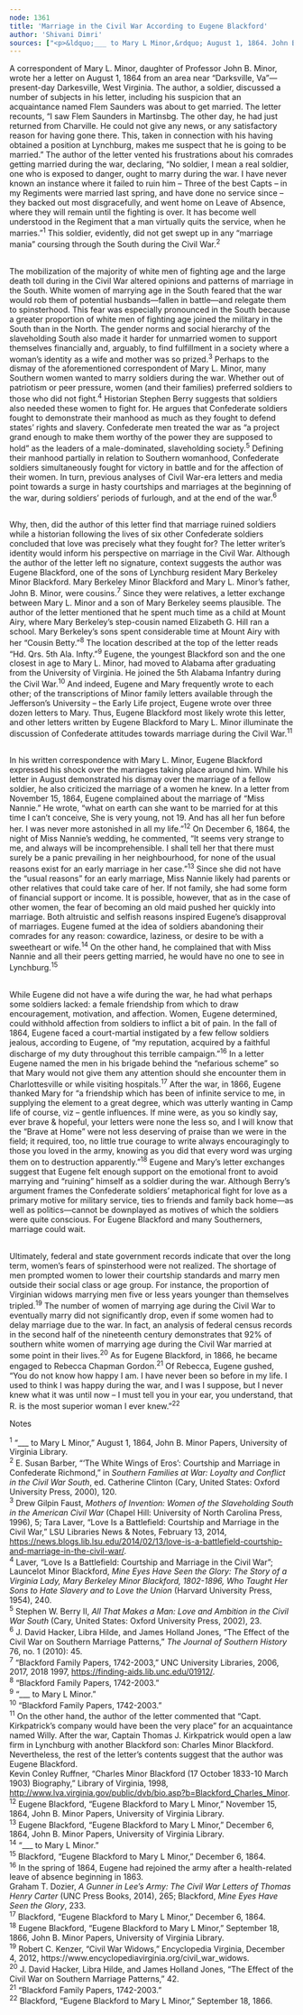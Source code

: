 ```yaml
---
node: 1361
title: 'Marriage in the Civil War According to Eugene Blackford'
author: 'Shivani Dimri'
sources: ["<p>&ldquo;___ to Mary L Minor,&rdquo; August 1, 1864. John B. Minor Papers, University of Virginia Library.<br />\r\n\tBarber, E. Susan. &ldquo;&lsquo;The White Wings of Eros&rsquo;: Courtship and Marriage in Confederate Richmond.&rdquo; In <em>Southern Families at War: Loyalty and Conflict in the Civil War South</em>, edited by Catherine Clinton, 119&ndash;33. Cary, United States: Oxford University Press, 2000.<br />\r\n\tBerry II, Stephen W. <em>All That Makes a Man: Love and Ambition in the Civil War South</em>. Cary, United States: Oxford University Press, 2002.<br />\r\n\tBlackford, Eugene. &ldquo;Eugene Blackford to Mary L Minor,&rdquo; November 15, 1864. John B. Minor Papers, University of Virginia Library.<br />\r\n\t&mdash;&mdash;&mdash;. &ldquo;Eugene Blackford to Mary L Minor,&rdquo; December 6, 1864. John B. Minor Papers, University of Virginia Library.<br />\r\n\t&mdash;&mdash;&mdash;. &ldquo;Eugene Blackford to Mary L Minor,&rdquo; September 18, 1866. John B. Minor Papers, University of Virginia Library.<br />\r\n\t&ldquo;Blackford Family Papers, 1742-2003.&rdquo; UNC University Libraries, 2006, 2017, 2018 1997. <a href=\"https://finding-aids.lib.unc.edu/01912/\">https://finding-aids.lib.unc.edu/01912/</a>.<br />\r\n\tBlackford, Launcelot Minor. <em>Mine Eyes Have Seen the Glory: The Story of a Virginia Lady, Mary Berkeley Minor Blackford, 1802-1896, Who Taught Her Sons to Hate Slavery and to Love the Union</em>. Harvard University Press, 1954.<br />\r\n\tDozier, Graham T. <em>A Gunner in Lee&rsquo;s Army: The Civil War Letters of Thomas Henry Carter</em>. UNC Press Books, 2014.<br />\r\n\tFaust, Drew Gilpin. <em>Mothers of Invention: Women of the Slaveholding South in the American Civil War.</em> Chapel Hill: University of North Carolina Press, 1996.<br />\r\n\tJ. David Hacker, Libra Hilde, and James Holland Jones. &ldquo;The Effect of the Civil War on Southern Marriage Patterns.&rdquo; <em>The Journal of Southern History</em> 76, no. 1 (2010): 39.<br />\r\n\tKenzer, Robert C. &ldquo;Civil War Widows.&rdquo; Encyclopedia Virginia, December 4, 2012. <a href=\"https://www.encyclopediavirginia.org/civil_war_widows\">https://www.encyclopediavirginia.org/civil_war_widows</a>.<br />\r\n\tLaver, Tara. &ldquo;Love Is a Battlefield: Courtship and Marriage in the Civil War.&rdquo; LSU Libraries News &amp; Notes, February 13, 2014. <a href=\"https://news.blogs.lib.lsu.edu/2014/02/13/love-is-a-battlefield-courtship-and-marriage-in-the-civil-war/\">https://news.blogs.lib.lsu.edu/2014/02/13/love-is-a-battlefield-courtship-and-marriage-in-the-civil-war/</a>.<br />\r\n\tRuffner, Kevin Conley. &ldquo;Charles Minor Blackford (17 October 1833-10 March 1903) Biography.&rdquo; Library of Virginia, 1998. <a href=\"http://www.lva.virginia.gov/public/dvb/bio.asp?b=Blackford_Charles_Minor\">http://www.lva.virginia.gov/public/dvb/bio.asp?b=Blackford_Charles_Minor</a>.</p>\r\n<p>JUEL Sources:</p>\r\n<p><a href=\"http://juel.iath.virginia.edu/node/863?manifest=http%3A%2F%2Fjuel.iath.virginia.edu%2Fjuel-uv%2FMissingMinorLetters___Eugene_Blackford_to_Mary_L_Minor_December_6_1864.json&amp;locale=en-GB#?c=0&amp;m=0&amp;s=0&amp;cv=0&amp;xywh=-512%2C-1%2C3503%2C3308\">Eugene_Blackford_to_Mary_L_Minor_December_6_1864_Transcript</a><br />\r\n\t<a href=\"http://juel.iath.virginia.edu/node/863?manifest=http%3A%2F%2Fjuel.iath.virginia.edu%2Fjuel-uv%2FMissingMinorLetters___Eugene_Blackford_to_Mary_L_Minor_November_15_1864.json&amp;locale=en-GB#?c=0&amp;m=0&amp;s=0&amp;cv=0&amp;xywh=-804%2C-1%2C4088%2C3860\">Eugene_Blackford_to_Mary_L_Minor_November_15_1864_Transcript</a><br />\r\n\t<a href=\"http://juel.iath.virginia.edu/node/863?manifest=http%3A%2F%2Fjuel.iath.virginia.edu%2Fjuel-uv%2FMissingMinorLetters___Eugene_Blackford_to_Mary_L_Minor_September_18_1866.json&amp;locale=en-GB#?c=0&amp;m=0&amp;s=0&amp;cv=0&amp;xywh=-1170%2C0%2C4819%2C4549\">Eugene_Blackford_to_Mary_L_Minor_September_18_1866_Transcript</a><br />\r\n\t<a href=\"http://juel.iath.virginia.edu/node/863?manifest=http%3A%2F%2Fjuel.iath.virginia.edu%2Fjuel-uv%2FMinor.json&amp;locale=en-GB#?c=0&amp;m=0&amp;s=0&amp;cv=2420&amp;xywh=0%2C-172%2C2531%2C2390&amp;r=0\">______to_Mary_L_Minor_August_1_1864_Transcript</a></p>\r\n"]
---
```

<p>A correspondent of Mary L. Minor, daughter of Professor John B. Minor, wrote her a letter on August 1, 1864 from an area near &ldquo;Darksville, Va&rdquo;&mdash; present-day Darkesville, West Virginia. The author, a soldier, discussed a number of subjects in his letter, including his suspicion that an acquaintance named Flem Saunders was about to get married. The letter recounts, &ldquo;I saw Flem Saunders in Martinsbg. The other day, he had just returned from Charville. He could not give any news, or any satisfactory reason for having gone there. This, taken in connection with his having obtained a position at Lynchburg, makes me suspect that he is going to be married.&rdquo; The author of the letter vented his frustrations about his comrades getting married during the war, declaring, &ldquo;No soldier, I mean a real soldier, one who is exposed to danger, ought to marry during the war. I have never known an instance where it failed to ruin him &ndash; Three of the best Capts &ndash; in my Regiments were married last spring, and have done no service since &ndash; they backed out most disgracefully, and went home on Leave of Absence, where they will remain until the fighting is over. It has become well understood in the Regiment that a man virtually quits the service, when he marries.&rdquo;<sup>1</sup> This soldier, evidently, did not get swept up in any &ldquo;marriage mania&rdquo; coursing through the South during the Civil War.<sup>2</sup></p>
<p><br />
	The mobilization of the majority of white men of fighting age and the large death toll during in the Civil War altered opinions and patterns of marriage in the South. White women of marrying age in the South feared that the war would rob them of potential husbands&mdash;fallen in battle&mdash;and relegate them to spinsterhood. This fear was especially pronounced in the South because a greater proportion of white men of fighting age joined the military in the South than in the North. The gender norms and social hierarchy of the slaveholding South also made it harder for unmarried women to support themselves financially and, arguably, to find fulfillment in a society where a woman&rsquo;s identity as a wife and mother was so prized.<sup>3</sup> Perhaps to the dismay of the aforementioned correspondent of Mary L. Minor, many Southern women wanted to marry soldiers during the war. Whether out of patriotism or peer pressure, women (and their families) preferred soldiers to those who did not fight.<sup>4</sup> Historian Stephen Berry suggests that soldiers also needed these women to fight for. He argues that Confederate soldiers fought to demonstrate their manhood as much as they fought to defend states&rsquo; rights and slavery. Confederate men treated the war as &ldquo;a project grand enough to make them worthy of the power they are supposed to hold&rdquo; as the leaders of a male-dominated, slaveholding society.<sup>5</sup> Defining their manhood partially in relation to Southern womanhood, Confederate soldiers simultaneously fought for victory in battle and for the affection of their women. In turn, previous analyses of Civil War-era letters and media point towards a surge in hasty courtships and marriages at the beginning of the war, during soldiers&rsquo; periods of furlough, and at the end of the war.<sup>6</sup></p>
<p><br />
	Why, then, did the author of this letter find that marriage ruined soldiers while a historian following the lives of six other Confederate soldiers concluded that love was precisely what they fought for? The letter writer&rsquo;s identity would inform his perspective on marriage in the Civil War. Although the author of the letter left no signature, context suggests the author was Eugene Blackford, one of the sons of Lynchburg resident Mary Berkeley Minor Blackford. Mary Berkeley Minor Blackford and Mary L. Minor&rsquo;s father, John B. Minor, were cousins.<sup>7</sup> Since they were relatives, a letter exchange between Mary L. Minor and a son of Mary Berkeley seems plausible. The author of the letter mentioned that he spent much time as a child at Mount Airy, where Mary Berkeley&rsquo;s step-cousin named Elizabeth G. Hill ran a school. Mary Berkeley&rsquo;s sons spent considerable time at Mount Airy with her &ldquo;Cousin Betty.&rdquo;<sup>8</sup> The location described at the top of the letter reads &ldquo;Hd. Qrs. 5th Ala. Infty.&rdquo;<sup>9</sup> Eugene, the youngest Blackford son and the one closest in age to Mary L. Minor, had moved to Alabama after graduating from the University of Virginia. He joined the 5th Alabama Infantry during the Civil War.<sup>10</sup> And indeed, Eugene and Mary frequently wrote to each other; of the transcriptions of Minor family letters available through the Jefferson&rsquo;s University &ndash; the Early Life project, Eugene wrote over three dozen letters to Mary. Thus, Eugene Blackford most likely wrote this letter, and other letters written by Eugene Blackford to Mary L. Minor illuminate the discussion of Confederate attitudes towards marriage during the Civil War.<sup>11</sup></p>
<p><br />
	In his written correspondence with Mary L. Minor, Eugene Blackford expressed his shock over the marriages taking place around him. While his letter in August demonstrated his dismay over the marriage of a fellow soldier, he also criticized the marriage of a women he knew. In a letter from November 15, 1864, Eugene complained about the marriage of &ldquo;Miss Nannie.&rdquo; He wrote, &ldquo;what on earth can she want to be married for at this time I can&rsquo;t conceive, She is very young, not 19. And has all her fun before her. I was never more astonished in all my life.&rdquo;<sup>12</sup> On December 6, 1864, the night of Miss Nannie&rsquo;s wedding, he commented, &ldquo;It seems very strange to me, and always will be incomprehensible. I shall tell her that there must surely be a panic prevailing in her neighbourhood, for none of the usual reasons exist for an early marriage in her case.&rdquo;<sup>13</sup> Since she did not have the &ldquo;usual reasons&rdquo; for an early marriage, Miss Nannie likely had parents or other relatives that could take care of her. If not family, she had some form of financial support or income. It is possible, however, that as in the case of other women, the fear of becoming an old maid pushed her quickly into marriage. Both altruistic and selfish reasons inspired Eugene&rsquo;s disapproval of marriages. Eugene fumed at the idea of soldiers abandoning their comrades for any reason: cowardice, laziness, or desire to be with a sweetheart or wife.<sup>14</sup> On the other hand, he complained that with Miss Nannie and all their peers getting married, he would have no one to see in Lynchburg.<sup>15</sup></p>
<p><br />
	While Eugene did not have a wife during the war, he had what perhaps some soldiers lacked: a female friendship from which to draw encouragement, motivation, and affection. Women, Eugene determined, could withhold affection from soldiers to inflict a bit of pain. In the fall of 1864, Eugene faced a court-martial instigated by a few fellow soldiers jealous, according to Eugene, of &ldquo;my reputation, acquired by a faithful discharge of my duty throughout this terrible campaign.&rdquo;<sup>16</sup> In a letter Eugene named the men in his brigade behind the &ldquo;nefarious scheme&rdquo; so that Mary would not give them any attention should she encounter them in Charlottesville or while visiting hospitals.<sup>17</sup> After the war, in 1866, Eugene thanked Mary for &ldquo;a friendship which has been of infinite service to me, in supplying the element to a great degree, which was utterly wanting in Camp life of course, viz &ndash; gentle influences. If mine were, as you so kindly say, ever brave &amp; hopeful, your letters were none the less so, and I will know that the &ldquo;Brave at Home&rdquo; were not less deserving of praise than we were in the field; it required, too, no little true courage to write always encouragingly to those you loved in the army, knowing as you did that every word was urging them on to destruction apparently.&rdquo;<sup>18</sup> Eugene and Mary&rsquo;s letter exchanges suggest that Eugene felt enough support on the emotional front to avoid marrying and &ldquo;ruining&rdquo; himself as a soldier during the war. Although Berry&rsquo;s argument frames the Confederate soldiers&rsquo; metaphorical fight for love as a primary motive for military service, ties to friends and family back home&mdash;as well as politics&mdash;cannot be downplayed as motives of which the soldiers were quite conscious. For Eugene Blackford and many Southerners, marriage could wait.</p>
<p><br />
	Ultimately, federal and state government records indicate that over the long term, women&rsquo;s fears of spinsterhood were not realized. The shortage of men prompted women to lower their courtship standards and marry men outside their social class or age group. For instance, the proportion of Virginian widows marrying men five or less years younger than themselves tripled.<sup>19</sup> The number of women of marrying age during the Civil War to eventually marry did not significantly drop, even if some women had to delay marriage due to the war. In fact, an analysis of federal census records in the second half of the nineteenth century demonstrates that 92% of southern white women of marrying age during the Civil War married at some point in their lives.<sup>20</sup> As for Eugene Blackford, in 1866, he became engaged to Rebecca Chapman Gordon.<sup>21</sup> Of Rebecca, Eugene gushed, &ldquo;You do not know how happy I am. I have never been so before in my life. I used to think I was happy during the war, and I was I suppose, but I never knew what it was until now &ndash; I must tell you in your ear, you understand, that R. is the most superior woman I ever knew.&rdquo;<sup>22</sup></p>
<p>Notes</p>
<p><sup>1</sup> &ldquo;___ to Mary L Minor,&rdquo; August 1, 1864, John B. Minor Papers, University of Virginia Library.<br />
	<sup>2</sup> E. Susan Barber, &ldquo;&lsquo;The White Wings of Eros&rsquo;: Courtship and Marriage in Confederate Richmond,&rdquo; in <em>Southern Families at War: Loyalty and Conflict in the Civil War South</em>, ed. Catherine Clinton (Cary, United States: Oxford University Press, 2000), 120.<br />
	<sup>3</sup> Drew Gilpin Faust, <em>Mothers of Invention: Women of the Slaveholding South in the American Civil War</em> (Chapel Hill: University of North Carolina Press, 1996), 5; Tara Laver, &ldquo;Love Is a Battlefield: Courtship and Marriage in the Civil War,&rdquo; LSU Libraries News &amp; Notes, February 13, 2014, <a href="https://news.blogs.lib.lsu.edu/2014/02/13/love-is-a-battlefield-courtship-and-marriage-in-the-civil-war/">https://news.blogs.lib.lsu.edu/2014/02/13/love-is-a-battlefield-courtship-and-marriage-in-the-civil-war/</a>.<br />
	<sup>4</sup> Laver, &ldquo;Love Is a Battlefield: Courtship and Marriage in the Civil War&rdquo;; Launcelot Minor Blackford, <em>Mine Eyes Have Seen the Glory: The Story of a Virginia Lady, Mary Berkeley Minor Blackford, 1802-1896, Who Taught Her Sons to Hate Slavery and to Love the Union</em> (Harvard University Press, 1954), 240.<br />
	<sup>5</sup> Stephen W. Berry II, <em>All That Makes a Man: Love and Ambition in the Civil War South</em> (Cary, United States: Oxford University Press, 2002), 23.<br />
	<sup>6</sup> J. David Hacker, Libra Hilde, and James Holland Jones, &ldquo;The Effect of the Civil War on Southern Marriage Patterns,&rdquo; <em>The Journal of Southern History</em> 76, no. 1 (2010): 45.<br />
	<sup>7</sup> &ldquo;Blackford Family Papers, 1742-2003,&rdquo; UNC University Libraries, 2006, 2017, 2018 1997, <a href="https://finding-aids.lib.unc.edu/01912/">https://finding-aids.lib.unc.edu/01912/</a>.<br />
	<sup>8</sup> &ldquo;Blackford Family Papers, 1742-2003.&rdquo;<br />
	<sup>9</sup> &ldquo;___ to Mary L Minor.&rdquo;<br />
	<sup>10</sup> &ldquo;Blackford Family Papers, 1742-2003.&rdquo;<br />
	<sup>11</sup> On the other hand, the author of the letter commented that &ldquo;Capt. Kirkpatrick&rsquo;s company would have been the very place&rdquo; for an acquaintance named Willy. After the war, Captain Thomas J. Kirkpatrick would open a law firm in Lynchburg with another Blackford son: Charles Minor Blackford. Nevertheless, the rest of the letter&rsquo;s contents suggest that the author was Eugene Blackford.<br />
	Kevin Conley Ruffner, &ldquo;Charles Minor Blackford (17 October 1833-10 March 1903) Biography,&rdquo; Library of Virginia, 1998, <a href="http://www.lva.virginia.gov/public/dvb/bio.asp?b=Blackford_Charles_Minor">http://www.lva.virginia.gov/public/dvb/bio.asp?b=Blackford_Charles_Minor</a>.<br />
	<sup>12</sup> Eugene Blackford, &ldquo;Eugene Blackford to Mary L Minor,&rdquo; November 15, 1864, John B. Minor Papers, University of Virginia Library.<br />
	<sup>13</sup> Eugene Blackford, &ldquo;Eugene Blackford to Mary L Minor,&rdquo; December 6, 1864, John B. Minor Papers, University of Virginia Library.<br />
	<sup>14</sup> &ldquo;___ to Mary L Minor.&rdquo;<br />
	<sup>15</sup> Blackford, &ldquo;Eugene Blackford to Mary L Minor,&rdquo; December 6, 1864.<br />
	<sup>16</sup> In the spring of 1864, Eugene had rejoined the army after a health-related leave of absence beginning in 1863.<br />
	Graham T. Dozier, <em>A Gunner in Lee&rsquo;s Army: The Civil War Letters of Thomas Henry Carter</em> (UNC Press Books, 2014), 265; Blackford, <em>Mine Eyes Have Seen the Glory</em>, 233.<br />
	<sup>17</sup> Blackford, &ldquo;Eugene Blackford to Mary L Minor,&rdquo; December 6, 1864.<br />
	<sup>18</sup> Eugene Blackford, &ldquo;Eugene Blackford to Mary L Minor,&rdquo; September 18, 1866, John B. Minor Papers, University of Virginia Library.<br />
	<sup>19</sup> Robert C. Kenzer, &ldquo;Civil War Widows,&rdquo; Encyclopedia Virginia, December 4, 2012, https://www.encyclopediavirginia.org/civil_war_widows.<br />
	<sup>20</sup> J. David Hacker, Libra Hilde, and James Holland Jones, &ldquo;The Effect of the Civil War on Southern Marriage Patterns,&rdquo; 42.<br />
	<sup>21</sup> &ldquo;Blackford Family Papers, 1742-2003.&rdquo;<br />
	<sup>22</sup> Blackford, &ldquo;Eugene Blackford to Mary L Minor,&rdquo; September 18, 1866.</p>
